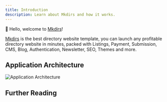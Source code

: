 ```yaml
---
title: Introduction
description: Learn about Mkdirs and how it works.
---
```



👋 Hello, welcome to [Mkdirs](https://mkdirs.com)!

[Mkdirs](https://mkdirs.com) is the best directory website template, you can launch any profitable directory website in minutes, packed with Listings, Payment, Submission, CMS, Blog, Authentication, Newsletter, SEO, Themes and more.

<LinkCard title="Mkdirs" href="https://mkdirs.com" description="Visit mkdirs.com" />

<LinkCard title="Mkdirs Demo" href="https://demo.mkdirs.com" description="Explore the demo directory website built with Mkdirs" />


## Application Architecture

![Application Architecture](../../assets/images/guide-dev-architecture.png)


## Further Reading

<LinkCard title="Installation" href="/installation/" description="Learn how to get started with Mkdirs." />
